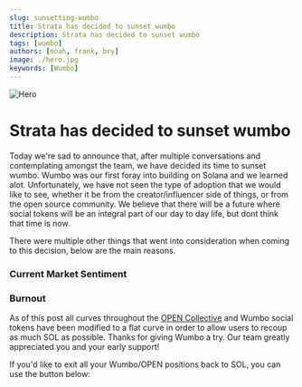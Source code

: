```yaml
---
slug: sunsetting-wumbo
title: Strata has decided to sunset wumbo
description: Strata has decided to sunset wumbo
tags: [wumbo]
authors: [noah, frank, bry]
image: ./hero.jpg
keywords: [Wumbo]
---
```


![Hero](./hero.jpg)

# Strata has decided to sunset wumbo

Today we're sad to announce that, after multiple conversations and contemplating amongst the team, we have decided its time to sunset wumbo.
Wumbo was our first foray into building on Solana and we learned alot.
Unfortunately, we have not seen the type of adoption that we would like to see, whether it be from the creator/influencer side of things, or from the open source community.
We believe that there will be a future where social tokens will be an integral part of our day to day life, but dont think that time is now.

There were multiple other things that went into consideration when coming to this decision, below are the main reasons.

### Current Market Sentiment

### Burnout

As of this post all curves throughout the [OPEN Collective](https://blog.strataprotocol.com/open-collective) and Wumbo social tokens have been modified to a flat curve in order to allow users to recoup as much SOL as possible. Thanks for giving Wumbo a try. Our team greatly appreciated you and your early support!

If you'd like to exit all your Wumbo/OPEN positions back to SOL, you can use the button below:


<CloseOutWumbo />
